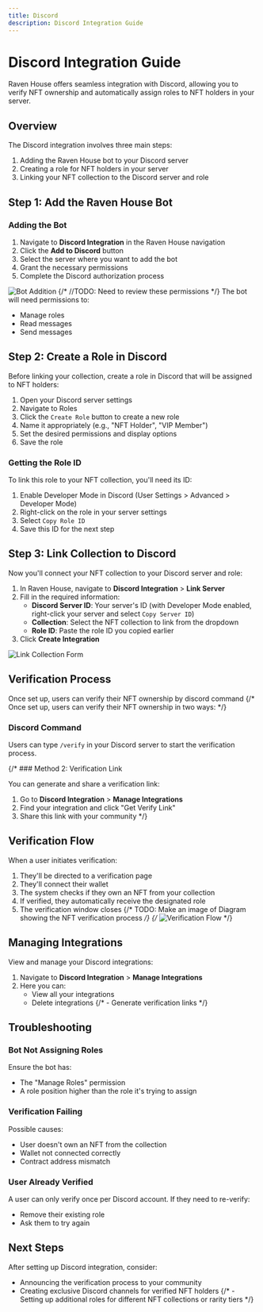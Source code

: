 ```yaml
---
title: Discord
description: Discord Integration Guide
---
```


# Discord Integration Guide

Raven House offers seamless integration with Discord, allowing you to verify NFT ownership and automatically assign roles to NFT holders in your server.

## Overview

The Discord integration involves three main steps:

1. Adding the Raven House bot to your Discord server
2. Creating a role for NFT holders in your server
3. Linking your NFT collection to the Discord server and role

## Step 1: Add the Raven House Bot

### Adding the Bot

1. Navigate to **Discord Integration** in the Raven House navigation
2. Click the **Add to Discord** button
3. Select the server where you want to add the bot
4. Grant the necessary permissions
5. Complete the Discord authorization process

![Bot Addition](/img/docs/discord-bot-add.png)
{/* //TODO: Need to review these permissions */}
The bot will need permissions to:
- Manage roles
- Read messages
- Send messages

## Step 2: Create a Role in Discord

Before linking your collection, create a role in Discord that will be assigned to NFT holders:

1. Open your Discord server settings
2. Navigate to Roles
3. Click the `Create Role` button to create a new role
4. Name it appropriately (e.g., "NFT Holder", "VIP Member")
5. Set the desired permissions and display options
6. Save the role

### Getting the Role ID

To link this role to your NFT collection, you'll need its ID:

1. Enable Developer Mode in Discord (User Settings > Advanced > Developer Mode)
2. Right-click on the role in your server settings
3. Select `Copy Role ID`
4. Save this ID for the next step

## Step 3: Link Collection to Discord

Now you'll connect your NFT collection to your Discord server and role:

1. In Raven House, navigate to **Discord Integration** > **Link Server**
2. Fill in the required information:
   - **Discord Server ID**: Your server's ID (with Developer Mode enabled, right-click your server and select `Copy Server ID`)
   - **Collection**: Select the NFT collection to link from the dropdown
   - **Role ID**: Paste the role ID you copied earlier
3. Click **Create Integration**

![Link Collection Form](/img/docs/discord-link-form.png)

## Verification Process

Once set up, users can verify their NFT ownership by discord command
{/* Once set up, users can verify their NFT ownership in two ways: */}

### Discord Command

Users can type `/verify` in your Discord server to start the verification process.

{/* ### Method 2: Verification Link

You can generate and share a verification link:

1. Go to **Discord Integration** > **Manage Integrations**
2. Find your integration and click "Get Verify Link"
3. Share this link with your community */}

## Verification Flow

When a user initiates verification:

1. They'll be directed to a verification page
2. They'll connect their wallet
3. The system checks if they own an NFT from your collection
4. If verified, they automatically receive the designated role
5. The verification window closes
{/* TODO: Make an image of Diagram showing the NFT verification process */}
{/* ![Verification Flow](/img/docs/verification-flow.png) */}

## Managing Integrations

View and manage your Discord integrations:

1. Navigate to **Discord Integration** > **Manage Integrations**
2. Here you can:
   - View all your integrations
   - Delete integrations
   {/* - Generate verification links */}

## Troubleshooting

### Bot Not Assigning Roles

Ensure the bot has:
- The "Manage Roles" permission
- A role position higher than the role it's trying to assign

### Verification Failing

Possible causes:
- User doesn't own an NFT from the collection
- Wallet not connected correctly
- Contract address mismatch

### User Already Verified

A user can only verify once per Discord account. If they need to re-verify:
- Remove their existing role
- Ask them to try again

## Next Steps

After setting up Discord integration, consider:

- Announcing the verification process to your community
- Creating exclusive Discord channels for verified NFT holders
{/* - Setting up additional roles for different NFT collections or rarity tiers */}